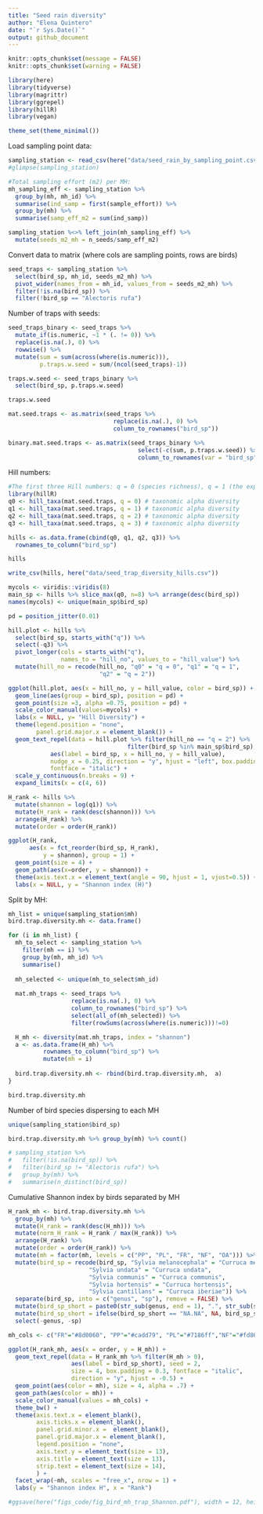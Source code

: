 ```yaml
---
title: "Seed rain diversity"
author: "Elena Quintero"
date: "`r Sys.Date()`"
output: github_document
---
```


```r
knitr::opts_chunk$set(message = FALSE)
knitr::opts_chunk$set(warning = FALSE)
```

```r
library(here)
library(tidyverse)
library(magrittr)
library(ggrepel)
library(hillR)
library(vegan)

theme_set(theme_minimal())
```

Load sampling point data:
```r
sampling_station <- read_csv(here("data/seed_rain_by_sampling_point.csv"))
#glimpse(sampling_station)

#Total sampling effort (m2) per MH:
mh_sampling_eff <- sampling_station %>%
  group_by(mh, mh_id) %>%
  summarise(ind_samp = first(sample_effort)) %>%
  group_by(mh) %>%
  summarise(samp_eff_m2 = sum(ind_samp))

sampling_station %<>% left_join(mh_sampling_eff) %>%
  mutate(seeds_m2_mh = n_seeds/samp_eff_m2) 
```

Convert data to matrix (where cols are sampling points, rows are birds)
```r
seed_traps <- sampling_station %>% 
  select(bird_sp, mh_id, seeds_m2_mh) %>%
  pivot_wider(names_from = mh_id, values_from = seeds_m2_mh) %>%
  filter(!is.na(bird_sp)) %>%
  filter(!bird_sp == "Alectoris rufa") 
```


Number of traps with seeds:
```r
seed_traps_binary <- seed_traps %>% 
  mutate_if(is.numeric, ~1 * (. != 0)) %>%
  replace(is.na(.), 0) %>%
  rowwise() %>%
  mutate(sum = sum(across(where(is.numeric))),
         p.traps.w.seed = sum/(ncol(seed_traps)-1))

traps.w.seed <- seed_traps_binary %>%
  select(bird_sp, p.traps.w.seed)

traps.w.seed
```

```r
mat.seed.traps <- as.matrix(seed_traps %>% 
                              replace(is.na(.), 0) %>%
                              column_to_rownames("bird_sp"))

binary.mat.seed.traps <- as.matrix(seed_traps_binary %>% 
                                     select(-c(sum, p.traps.w.seed)) %>%    
                                     column_to_rownames(var = "bird_sp"))
```

Hill numbers:
```r
#The first three Hill numbers: q = 0 (species richness), q = 1 (the exponential of Shannon’s entropy index), and q = 2 (the inverse of Simpson’s concentration index)
library(hillR)
q0 <- hill_taxa(mat.seed.traps, q = 0) # taxonomic alpha diversity
q1 <- hill_taxa(mat.seed.traps, q = 1) # taxonomic alpha diversity
q2 <- hill_taxa(mat.seed.traps, q = 2) # taxonomic alpha diversity
q3 <- hill_taxa(mat.seed.traps, q = 3) # taxonomic alpha diversity

hills <- as.data.frame(cbind(q0, q1, q2, q3)) %>% 
  rownames_to_column("bird_sp") 

hills

write_csv(hills, here("data/seed_trap_diversity_hills.csv"))
```

```r
mycols <- viridis::viridis(8)
main_sp <- hills %>% slice_max(q0, n=8) %>% arrange(desc(bird_sp))
names(mycols) <- unique(main_sp$bird_sp)

pd = position_jitter(0.01)

hill.plot <- hills %>% 
  select(bird_sp, starts_with("q")) %>%
  select(-q3) %>%
  pivot_longer(cols = starts_with("q"), 
               names_to = "hill_no", values_to = "hill_value") %>%
  mutate(hill_no = recode(hill_no, "q0" = "q = 0", "q1" = "q = 1",
                          "q2" = "q = 2"))

ggplot(hill.plot, aes(x = hill_no, y = hill_value, color = bird_sp)) + 
  geom_line(aes(group = bird_sp), position = pd) +
  geom_point(size =3, alpha =0.75, position = pd) + 
  scale_color_manual(values=mycols) +
  labs(x = NULL, y= "Hill Diversity") +
  theme(legend.position = "none",
        panel.grid.major.x = element_blank()) +
  geom_text_repel(data = hill.plot %>% filter(hill_no == "q = 2") %>%
                                  filter(bird_sp %in% main_sp$bird_sp),
            aes(label = bird_sp, x = hill_no, y = hill_value), 
            nudge_x = 0.25, direction = "y", hjust = "left", box.padding = 0.1,
            fontface = "italic") +
  scale_y_continuous(n.breaks = 9) +
  expand_limits(x = c(4, 6))
```

```r
H_rank <- hills %>%
  mutate(shannon = log(q1)) %>%
  mutate(H_rank = rank(desc(shannon))) %>% 
  arrange(H_rank) %>%
  mutate(order = order(H_rank))

ggplot(H_rank,
      aes(x = fct_reorder(bird_sp, H_rank),
          y = shannon), group = 1) + 
  geom_point(size = 4) + 
  geom_path(aes(x=order, y = shannon)) +
  theme(axis.text.x = element_text(angle = 90, hjust = 1, vjust=0.5)) +
  labs(x = NULL, y = "Shannon index (H)")
```

Split by MH:
```r
mh_list = unique(sampling_station$mh)
bird.trap.diversity.mh <- data.frame()

for (i in mh_list) {
  mh_to_select <- sampling_station %>%
    filter(mh == i) %>%
    group_by(mh, mh_id) %>%
    summarise()
  
  mh_selected <- unique(mh_to_select$mh_id)
  
  mat.mh_traps <- seed_traps %>% 
                  replace(is.na(.), 0) %>%
                  column_to_rownames("bird_sp") %>%
                  select(all_of(mh_selected)) %>% 
                  filter(rowSums(across(where(is.numeric)))!=0)

  H_mh <- diversity(mat.mh_traps, index = "shannon")
  a <- as.data.frame(H_mh) %>% 
          rownames_to_column("bird_sp") %>% 
          mutate(mh = i)
    
  bird.trap.diversity.mh <- rbind(bird.trap.diversity.mh,  a)
}

bird.trap.diversity.mh
```

Number of bird species dispersing to each MH
```r
unique(sampling_station$bird_sp)

bird.trap.diversity.mh %>% group_by(mh) %>% count()

# sampling_station %>% 
#   filter(!is.na(bird_sp)) %>%
#   filter(bird_sp != "Alectoris rufa") %>%
#   group_by(mh) %>% 
#   summarise(n_distinct(bird_sp))
```

Cumulative Shannon index by birds separated by MH
```r
H_rank_mh <- bird.trap.diversity.mh %>%
  group_by(mh) %>%
  mutate(H_rank = rank(desc(H_mh))) %>% 
  mutate(norm_H_rank = H_rank / max(H_rank)) %>%
  arrange(H_rank) %>%
  mutate(order = order(H_rank)) %>%
  mutate(mh = factor(mh, levels = c("PP", "PL", "FR", "NF", "OA"))) %>%
  mutate(bird_sp = recode(bird_sp, "Sylvia melanocephala" = "Curruca melanocephala",
                       "Sylvia undata" = "Curruca undata",
                       "Sylvia communis" = "Curruca communis",
                       "Sylvia hortensis" = "Curruca hortensis",
                       "Sylvia cantillans" = "Curruca iberiae")) %>%
  separate(bird_sp, into = c("genus", "sp"), remove = FALSE) %>% 
  mutate(bird_sp_short = paste0(str_sub(genus, end = 1), ".", str_sub(sp, end = 3))) %>% 
  mutate(bird_sp_short = ifelse(bird_sp_short == "NA.NA", NA, bird_sp_short)) %>% 
  select(-genus, -sp)

mh_cols <- c("FR"="#8d0060", "PP"="#cadd79", "PL"="#7186ff","NF"="#fd863e", "OA"="#843600")

ggplot(H_rank_mh, aes(x = order, y = H_mh)) + 
  geom_text_repel(data = H_rank_mh %>% filter(H_mh > 0),
                  aes(label = bird_sp_short), seed = 2, 
                  size = 4, box.padding = 0.3, fontface = "italic",
                  direction = "y", hjust = -0.5) +
  geom_point(aes(color = mh), size = 4, alpha = .7) + 
  geom_path(aes(color = mh)) +
  scale_color_manual(values = mh_cols) +
  theme_bw() +
  theme(axis.text.x = element_blank(),
        axis.ticks.x = element_blank(),
        panel.grid.minor.x =  element_blank(),
        panel.grid.major.x = element_blank(),
        legend.position = "none",
        axis.text.y = element_text(size = 13),
        axis.title = element_text(size = 13),
        strip.text = element_text(size = 14),
        ) +
  facet_wrap(~mh, scales = "free_x", nrow = 1) +
  labs(y = "Shannon index H", x = "Rank")

#ggsave(here("figs_code/fig_bird_mh_trap_Shannon.pdf"), width = 12, height = 4)
```
